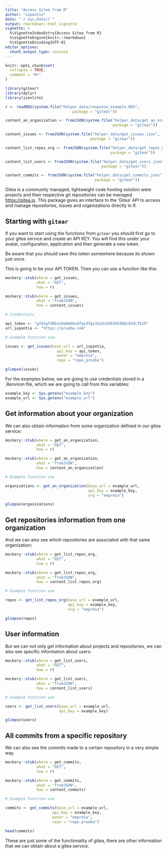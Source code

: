 ---
title: "Access Gitea from R"
author: "ixpantia"
date: "`r Sys.Date()`"
output: rmarkdown::html_vignette
vignette: >
  %\VignetteIndexEntry{Access Gitea from R}
  %\VignetteEngine{knitr::rmarkdown}
  %\VignetteEncoding{UTF-8}
editor_options: 
  chunk_output_type: console
---

```{r setup, include = FALSE}
knitr::opts_chunk$set(
  collapse = TRUE,
  comment = "#>"
)

library(gitear)
library(dplyr)
library(jsonlite)

r <- readRDS(system.file("helper_data/response_example.RDS",
                              package = "gitear"))

content_an_organization <- fromJSON(system.file("helper_data/get_an_org.json",
                                                package = "gitear"))

content_issues <- fromJSON(system.file("helper_data/get_issues.json",
                                      package = "gitear"))

content_list_repos_org <- fromJSON(system.file("helper_data/get_repos_org.json",
                                               package = "gitear"))

content_list_users <- fromJSON(system.file("helper_data/get_users.json",
                                           package = "gitear"))

content_commits <- fromJSON(system.file("helper_data/get_commits.json",
                                        package = "gitear"))

```

Gitea is a community managed, lightweight code hosting solution  were projects
and their respective git repositories can be managed  <https://gitea.io>. This
package gives an interface to the 'Gitea' API to  access and manage
repositories, issues and organizations directly in R.

## Starting with `gitear`

If you want to start using the functions from `gitear` you should first go to
your gitea service and create an API KEY. You will find this under your avatar,
configuration, application and then generate a new token.

Be aware that you should save this token somewhere because its shown just once.

This is going to be your API TOKEN. Then you can use a function like this:

```{r, echo = FALSE}
mockery::stub(where = get_issues,
              what = "GET",
              how = r)

mockery::stub(where = get_issues,
              what = "fromJSON",
              how = content_issues)
```  

```{r}
# Credentials

api_token <- "gfdsgfd8ba18a866bsdfgsdfgs3a2dc9303453b0c92dcfb19"
url_ixpantia <- "https://prueba.com"

# Example function use:

issues <- get_issues(base_url = url_ixpantia,
                       api_key = api_token,
                       owner = "empresa",
                       repo = "repo_prueba")

glimpse(issues)
```


For the examples below, we are going to use credentials stored in a .Renviron
file, which we are going to call from this variables:

```{r}
example_key <- Sys.getenv("example_key")
example_url <- Sys.getenv("example_url")
```

## Get information about your organization

We can also obtain information from some organization defined in our gitea
service:

```{r, echo = FALSE}
mockery::stub(where = get_an_organization,
              what = "GET",
              how = r)

mockery::stub(where = get_an_organization,
              what = "fromJSON",
              how = content_an_organization)
```

```{r}
# Example function use

organizations <- get_an_organization(base_url = example_url,
                                     api_key = example_key,
                                     org = "empresa") 

glimpse(organizations)
```

## Get repositories information from one organization

And we can also see which repositories are associated with that same organization:

```{r, echo = FALSE}
mockery::stub(where = get_list_repos_org,
              what = "GET",
              how = r)

mockery::stub(where = get_list_repos_org,
              what = "fromJSON",
              how = content_list_repos_org)
```

```{r}
# Example function use

repos <- get_list_repos_org(base_url = example_url, 
                            api_key = example_key, 
                            org = "empresa")

glimpse(repos)
```

## User information

But we can not only get information about projects and repositories, we can
also see specific information about users:

```{r, echo = FALSE}
mockery::stub(where = get_list_users,
              what = "GET",
              how = r)

mockery::stub(where = get_list_users,
              what = "fromJSON",
              how = content_list_users)
```

```{r}
# Example function use

users <- get_list_users(base_url = example_url, 
                        api_key = example_key)

glimpse(users)
```

## All commits from a specific repository

We can also see the commits made to a certain repository in a very simple way

```{r, echo = FALSE}
mockery::stub(where = get_commits,
              what = "GET",
              how = r)

mockery::stub(where = get_commits,
              what = "fromJSON",
              how = content_commits)
```

```{r}
# Example function use

commits <- get_commits(base_url = example_url, 
                     api_key = example_key,
                     owner = "empresa",
                     repo = "repo_prueba")

head(commits)
```

These are just some of the functionality of gitea, there are other information
that we can obtain about a gitea service.
